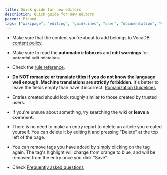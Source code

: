 ---
title: Quick guide for new editors
description: Quick guide for new editors
parent: Pinned
tags: ["wikipage", "editing", "guidelines", "user", "documentation", "vocadb"]
---

- Make sure that the content you're about to add belongs to VocaDB:  [content policy](/docs/content-policy).

- Make sure to read the **automatic infoboxes** and **edit warnings** for potential edit mistakes. 

- Check the [rule reference](docs/pinned/rule-reference).

- **Do NOT romanize or translate titles if you do not know the language well enough. Machine translations are strictly forbidden**. It's better to leave the fields empty than have it incorrect. [Romanization Guidelines](/docs/romanization-guidelines)

- Entries created should look roughly similar to those created by trusted users.

- If you're unsure about something, try searching the wiki or **leave a comment**.

- There is no need to make an entry report to delete an article you created yourself. You can delete it by editing it and pressing "Delete" at the top left of the page.

- You can remove tags you have added by simply clicking on the tag again. The tag's highlight will change from orange to blue, and will be removed from the entry once you click "Save".

- Check [Frequently asked questions](/docs/vocadb-editing-faq)